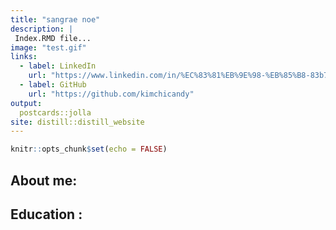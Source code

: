```yaml
---
title: "sangrae noe"
description: |
 Index.RMD file...
image: "test.gif"
links:
  - label: LinkedIn
    url: "https://www.linkedin.com/in/%EC%83%81%EB%9E%98-%EB%85%B8-83b7b8a3/"
  - label: GitHub
    url: "https://github.com/kimchicandy"
output:
  postcards::jolla
site: distill::distill_website
---
```


```r
knitr::opts_chunk$set(echo = FALSE)


```


## About me:

## Education : 
